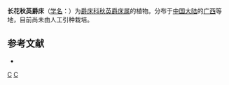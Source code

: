 {{Speciesbox
| taxon = Cosmianthemum longiflorum
| binomial_authority = D. Fang et H. S. Lo
}}

'''长花秋英爵床'''（[[学名|学名]]：{{lang|la|''Cosmianthemum longiflorum''}}）为[[爵床科|爵床科]][[秋英爵床属|秋英爵床属]]的植物。分布于[[中国大陆|中国大陆]]的[[广西|广西]]等地，目前尚未由人工引种栽培。

== 参考文献 ==
<div class="references-small">
* {{cite web| url =http://www.bioinfo.cn/db05/KmzwSpecies.php?action=view&id=55| title =长花秋英爵床| work =《中国高等植物数据库全库》| publisher =中国科学院微生物研究所| author =昆明植物研究所| accessdate =2009-02-20| deadurl =yes| archiveurl =https://web.archive.org/web/20160305045320/http://www.bioinfo.cn/db05/KmzwSpecies.php?action=view&id=55| archivedate =2016-03-05}}
</div>

{{植物小作品}}
{{Taxonbar}}
[[Category:秋英爵床属|C]]
[[Category:广西植物|C]]